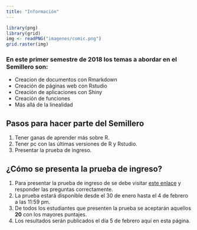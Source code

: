 ```yaml
---
title: "Información"
---
```


```r
library(png)
library(grid)
img <- readPNG("imagenes/comic.png")
grid.raster(img)
```


### En este primer semestre de 2018 los temas a abordar en el Semillero son:

- Creacion de documentos con Rmarkdown
- Creación de páginas web con Rstudio
- Creación de aplicaciones con Shiny
- Creación de funciones
- Más allá de la linealidad


## Pasos para hacer parte del Semillero 

1. Tener ganas de aprender más sobre R.
2. Tener pc con las últimas versiones de R y Rstudio.
3. Presentar la prueba de ingreso.

## ¿Cómo se presenta la prueba de ingreso?

1. Para presentar la prueba de ingreso de se debe visitar [este enlace](https://docs.google.com/forms/d/e/1FAIpQLScwrUBJwZTHgVIslavrsvBagKYAUkE0oe5KXYB0EJU40r0vhQ/viewform) y responder las preguntas correctamente.
2. La prueba estará disponible desde el 30 de enero hasta el 4 de febrero a las 11:59 pm.
3. De todos los estudiantes que presenten la prueba se aceptarán aquellos __20__ con los mayores puntajes.
4. Los resultados serán publicados el día 5 de febrero aquí en esta página.

